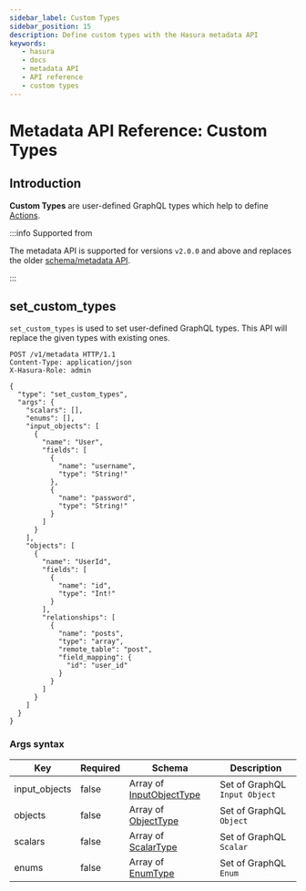 ```yaml
---
sidebar_label: Custom Types
sidebar_position: 15
description: Define custom types with the Hasura metadata API
keywords:
   - hasura
   - docs
   - metadata API
   - API reference
   - custom types
---
```


# Metadata API Reference: Custom Types

## Introduction

**Custom Types** are user-defined GraphQL types which help to define
[Actions](/graphql/core/api-reference/metadata-api/actions.mdx).

:::info Supported from

The metadata API is supported for versions `v2.0.0` and above and
replaces the older [schema/metadata API](/graphql/core/api-reference/schema-metadata-api/index.mdx).

:::

## set_custom_types

`set_custom_types` is used to set user-defined GraphQL types. This API
will replace the given types with existing ones.

```http
POST /v1/metadata HTTP/1.1
Content-Type: application/json
X-Hasura-Role: admin

{
  "type": "set_custom_types",
  "args": {
    "scalars": [],
    "enums": [],
    "input_objects": [
      {
        "name": "User",
        "fields": [
          {
            "name": "username",
            "type": "String!"
          },
          {
            "name": "password",
            "type": "String!"
          }
        ]
      }
    ],
    "objects": [
      {
        "name": "UserId",
        "fields": [
          {
            "name": "id",
            "type": "Int!"
          }
        ],
        "relationships": [
          {
            "name": "posts",
            "type": "array",
            "remote_table": "post",
            "field_mapping": {
              "id": "user_id"
            }
          }
        ]
      }
    ]
  }
}
```

### Args syntax

| Key           | Required | Schema                                                                                   | Description                   |
|---------------|----------|------------------------------------------------------------------------------------------|-------------------------------|
| input_objects | false    | Array of [InputObjectType](/graphql/core/api-reference/syntax-defs.mdx#inputobjecttype)  | Set of GraphQL `Input Object` |
| objects       | false    | Array of [ObjectType](/graphql/core/api-reference/syntax-defs.mdx#objecttype)            | Set of GraphQL `Object`       |
| scalars       | false    | Array of [ScalarType](/graphql/core/api-reference/syntax-defs.mdx#scalartype)            | Set of GraphQL `Scalar`       |
| enums         | false    | Array of [EnumType](/graphql/core/api-reference/syntax-defs.mdx#enumtype)                | Set of GraphQL `Enum`         |

